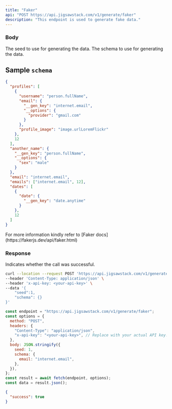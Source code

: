```yaml
---
title: "Faker"
api: "POST https://api.jigsawstack.com/v1/generate/faker"
description: "This endpoint is used to generate fake data."
---
```


### Body

<ParamField body="seed" type="number">
  The seed to use for generating the data.
</ParamField>

<ParamField body="schema" type="JSON" required>
  The schema to use for generating the data.
</ParamField>

## Sample `schema`

```json
{
  "profiles": [
    {
      "username": "person.fullName",
      "email": {
        "__gen_key": "internet.email",
        "__options": {
          "provider": "gmail.com"
        }
      },
      "profile_image": "image.urlLoremFlickr"
    },
    12
  ],
  "another_name": {
    "__gen_key": "person.fullName",
    "__options": {
      "sex": "male"
    }
  },
  "email": "internet.email",
  "emails": ["internet.email", 12],
  "dates": [
    {
      "date": {
        "__gen_key": "date.anytime"
      }
    },
    12
  ]
}
```

<Tip>
  For more information kindly refer to [Faker
  docs](https://fakerjs.dev/api/faker.html)
</Tip>

<Snippet file="header.mdx" />

### Response

<ResponseField name="success" type="boolean">
  Indicates whether the call was successful.
</ResponseField>

<RequestExample>

```bash cURL
curl --location --request POST 'https://api.jigsawstack.com/v1/generate/faker' \
--header 'Content-Type: application/json' \
--header 'x-api-key: <your-api-key>' \
--data '{
    "seed":1,
    "schema": {}
}'
```

```javascript Node.js
const endpoint = "https://api.jigsawstack.com/v1/generate/faker";
const options = {
  method: "POST",
  headers: {
    "Content-Type": "application/json",
    "x-api-key": "<your-api-key>", // Replace with your actual API key.
  },
  body: JSON.stringify({
    seed: 1,
    schema: {
      email: "internet.email",
    },
  }),
};
const result = await fetch(endpoint, options);
const data = result.json();
```

</RequestExample>

<ResponseExample>

```json Response
{
  "success": true
}
```

</ResponseExample>
